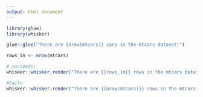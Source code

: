 ```yaml
---
output: html_document
---
```


```r
library(glue)
library(whisker)
```

```r
glue::glue("There are {nrow(mtcars)} cars in the mtcars dataset!")
```

```r
rows_in <- nrow(mtcars)

# succeeds!
whisker::whisker.render("There are {{rows_in}} rows in the mtcars dataset!")

#Fails
whisker::whisker.render("There are {{nrow(mtcars)}} rows in the mtcars dataset!")

```

